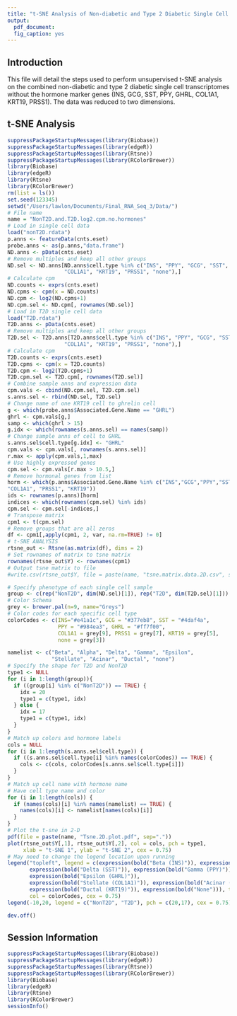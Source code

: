 ```yaml
---
title: "t-SNE Analysis of Non-diabetic and Type 2 Diabetic Single Cell Ensemble Transcriptomes Without Hormone Marker Genes"
output: 
  pdf_document:
  fig_caption: yes
---
```

  
## Introduction

This file will detail the steps used to perform unsupervised t-SNE analysis on the combined non-diabetic and type 2 diabetic single cell transcriptomes without the hormone marker genes (INS, GCG, SST, PPY, GHRL, COL1A1, KRT19, PRSS1). The data was reduced to two dimensions. 

## t-SNE Analysis

```r
suppressPackageStartupMessages(library(Biobase))
suppressPackageStartupMessages(library(edgeR))
suppressPackageStartupMessages(library(Rtsne))
suppressPackageStartupMessages(library(RColorBrewer))
library(Biobase)
library(edgeR)
library(Rtsne)
library(RColorBrewer)
rm(list = ls())
set.seed(123345)
setwd("/Users/lawlon/Documents/Final_RNA_Seq_3/Data/")
# File name
name = "NonT2D.and.T2D.log2.cpm.no.hormones"
# Load in single cell data
load("nonT2D.rdata")
p.anns <- featureData(cnts.eset)
probe.anns <- as(p.anns,"data.frame")
ND.anns <- pData(cnts.eset)
# Remove multiples and keep all other groups
ND.sel <- ND.anns[ND.anns$cell.type %in% c("INS", "PPY", "GCG", "SST",
                  "COL1A1", "KRT19", "PRSS1", "none"),]
# Calculate cpm
ND.counts <- exprs(cnts.eset)
ND.cpms <- cpm(x = ND.counts)
ND.cpm <- log2(ND.cpms+1)
ND.cpm.sel <- ND.cpm[, rownames(ND.sel)]
# Load in T2D single cell data
load("T2D.rdata")
T2D.anns <- pData(cnts.eset)
# Remove multiples and keep all other groups
T2D.sel <- T2D.anns[T2D.anns$cell.type %in% c("INS", "PPY", "GCG", "SST",
                  "COL1A1", "KRT19", "PRSS1", "none"),]
# Calculate cpm
T2D.counts <- exprs(cnts.eset)
T2D.cpms <- cpm(x = T2D.counts)
T2D.cpm <- log2(T2D.cpms+1)
T2D.cpm.sel <- T2D.cpm[, rownames(T2D.sel)]
# Combine sample anns and expression data
cpm.vals <- cbind(ND.cpm.sel, T2D.cpm.sel)
s.anns.sel <- rbind(ND.sel, T2D.sel)
# Change name of one KRT19 cell to ghrelin cell
g <- which(probe.anns$Associated.Gene.Name == "GHRL")
ghrl <- cpm.vals[g,]
samp <- which(ghrl > 15)
g.idx <- which(rownames(s.anns.sel) == names(samp))
# Change sample anns of cell to GHRL
s.anns.sel$cell.type[g.idx] <- "GHRL"
cpm.vals <- cpm.vals[, rownames(s.anns.sel)]
r.max <- apply(cpm.vals,1,max)
# Use highly expressed genes
cpm.sel <- cpm.vals[r.max > 10.5,]
# Remove hormonal genes from list
horm <- which(p.anns$Associated.Gene.Name %in% c("INS","GCG","PPY","SST", "GHRL",
"COL1A1", "PRSS1", "KRT19"))
ids <- rownames(p.anns)[horm]
indices <- which(rownames(cpm.sel) %in% ids)
cpm.sel <- cpm.sel[-indices,]
# Transpose matrix
cpm1 <- t(cpm.sel)
# Remove groups that are all zeros
df <- cpm1[,apply(cpm1, 2, var, na.rm=TRUE) != 0]
# t-SNE ANALYSIS
rtsne_out <- Rtsne(as.matrix(df), dims = 2)
# Set rownames of matrix to tsne matrix
rownames(rtsne_out$Y) <- rownames(cpm1)
# Output tsne matrix to file
#write.csv(rtsne_out$Y, file = paste(name, "tsne.matrix.data.2D.csv", sep="."))

# Specify phenotype of each single cell sample
group <- c(rep("NonT2D", dim(ND.sel)[1]), rep("T2D", dim(T2D.sel)[1]))
# Color Schema
grey <- brewer.pal(n=9, name="Greys")
# Color codes for each specific cell type
colorCodes <- c(INS="#e41a1c", GCG = "#377eb8", SST = "#4daf4a", 
                PPY = "#984ea3", GHRL = "#ff7f00",
                COL1A1 = grey[9], PRSS1 = grey[7], KRT19 = grey[5],
                none = grey[3])

namelist <- c("Beta", "Alpha", "Delta", "Gamma", "Epsilon",
              "Stellate", "Acinar", "Ductal", "none")
# Specify the shape for T2D and NonT2D
type1 <- NULL
for (i in 1:length(group)){
  if ((group[i] %in% c("NonT2D")) == TRUE) {
    idx = 20
    type1 = c(type1, idx)
  } else {
    idx = 17
    type1 = c(type1, idx)
  }
}
# Match up colors and hormone labels
cols = NULL
for (i in 1:length(s.anns.sel$cell.type)) {
  if ((s.anns.sel$cell.type[i] %in% names(colorCodes)) == TRUE) {
    cols <- c(cols, colorCodes[s.anns.sel$cell.type[i]])
  }
}
# Match up cell name with hormone name
# Have cell type name and color
for (i in 1:length(cols)) {
  if (names(cols)[i] %in% names(namelist) == TRUE) {
    names(cols)[i] <- namelist[names(cols)[i]]
  }
}
# Plot the t-sne in 2-D
pdf(file = paste(name, "Tsne.2D.plot.pdf", sep="."))
plot(rtsne_out$Y[,1], rtsne_out$Y[,2], col = cols, pch = type1,
     xlab = "t-SNE 1", ylab = "t-SNE 2", cex = 0.75)
# May need to change the legend location upon running
legend("topleft", legend = c(expression(bold("Beta (INS)")), expression(bold("Alpha (GCG)")), 
       expression(bold("Delta (SST)")), expression(bold("Gamma (PPY)")),  
       expression(bold("Epsilon (GHRL)")), 
       expression(bold("Stellate (COL1A1)")), expression(bold("Acinar (PRSS1)")),
       expression(bold("Ductal (KRT19)")), expression(bold("None"))), text.col = colorCodes,
       col = colorCodes, cex = 0.75)
legend(-10,20, legend = c("NonT2D", "T2D"), pch = c(20,17), cex = 0.75)

dev.off()
```

## Session Information
```r
suppressPackageStartupMessages(library(Biobase))
suppressPackageStartupMessages(library(edgeR))
suppressPackageStartupMessages(library(Rtsne))
suppressPackageStartupMessages(library(RColorBrewer))
library(Biobase)
library(edgeR)
library(Rtsne)
library(RColorBrewer)
sessionInfo()
```
